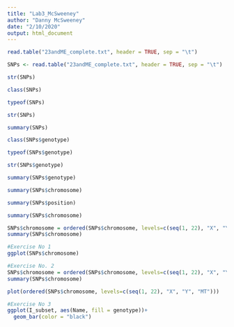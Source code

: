 ```yaml
---
title: "Lab3_McSweeney"
author: "Danny McSweeney"
date: "2/10/2020"
output: html_document
---
```



```r
read.table("23andME_complete.txt", header = TRUE, sep = "\t")
```

```r
SNPs <- read.table("23andME_complete.txt", header = TRUE, sep = "\t")
```

```r
str(SNPs)
```

```r
class(SNPs)
```

```r
typeof(SNPs)
```

```r
str(SNPs)
```


```r
summary(SNPs)
```

```r
class(SNPs$genotype)
```


```r
typeof(SNPs$genotype)
```


```r
str(SNPs$genotype)
```


```r
summary(SNPs$genotype)
```

```r
summary(SNPs$chromosome)
```


```r
summary(SNPs$position)
```


```r
summary(SNPs$chromosome)
```


```r
SNPs$chromosome = ordered(SNPs$chromosome, levels=c(seq(1, 22), "X", "Y", "MT"))
summary(SNPs$chromosome)
```

```r
#Exercise No 1
ggplot(SNPs$chromosome)
```


```r
#Exercise No. 2
SNPs$chromosome = ordered(SNPs$chromosome, levels=c(seq(1, 22), "X", "Y", "MT"))
summary(SNPs$chromosome)
```


```r
plot(ordered(SNPs$chromosome, levels=c(seq(1, 22), "X", "Y", "MT")))
```


```r
#Exercise No 3
ggplot(I_subset, aes(Name, fill = genotype))+ 
  geom_bar(color = "black")
```


```r
```


```r
```

